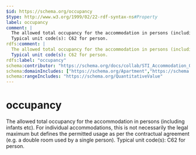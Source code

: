 ```yaml
---
$id: https://schema.org/occupancy
$type: http://www.w3.org/1999/02/22-rdf-syntax-ns#Property
label: occupancy
comment: |
  The allowed total occupancy for the accommodation in persons (including infants etc). For individual accommodations, this is not necessarily the legal maximum but defines the permitted usage as per the contractual agreement (e.g. a double room used by a single person).
  Typical unit code(s): C62 for person.
rdfs:comment: |
  The allowed total occupancy for the accommodation in persons (including infants etc). For individual accommodations, this is not necessarily the legal maximum but defines the permitted usage as per the contractual agreement (e.g. a double room used by a single person).
  Typical unit code(s): C62 for person.
rdfs:label: "occupancy"
schema:contributor: "https://schema.org/docs/collab/STI_Accommodation_Ontology"
schema:domainIncludes: ["https://schema.org/Apartment","https://schema.org/Suite","https://schema.org/HotelRoom","https://schema.org/Accommodation","https://schema.org/SingleFamilyResidence"]
schema:rangeIncludes: "https://schema.org/QuantitativeValue"
---
```


# occupancy

The allowed total occupancy for the accommodation in persons (including infants etc). For individual accommodations, this is not necessarily the legal maximum but defines the permitted usage as per the contractual agreement (e.g. a double room used by a single person).
Typical unit code(s): C62 for person.

